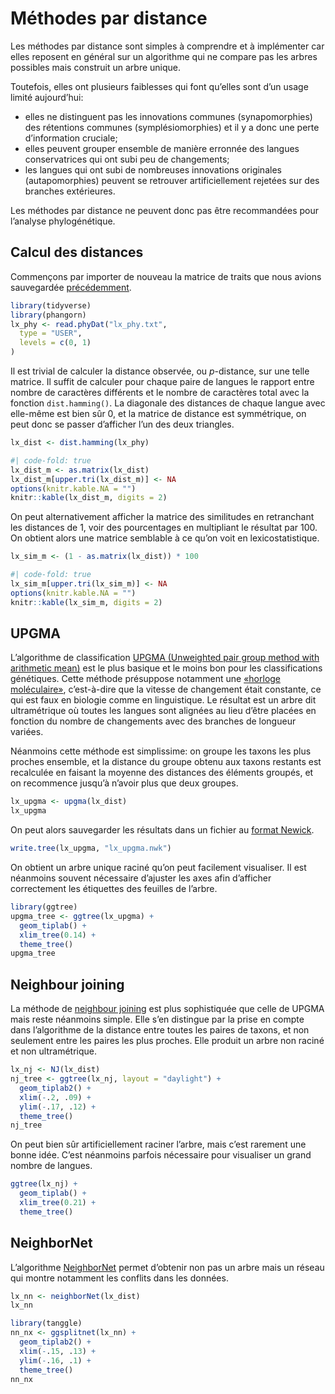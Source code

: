# Méthodes par distance

Les méthodes par distance sont simples à comprendre et à implémenter car elles reposent en général sur un algorithme qui ne compare pas les arbres possibles mais construit un arbre unique.

Toutefois, elles ont plusieurs faiblesses qui font qu'elles sont d'un usage limité aujourd'hui:

  * elles ne distinguent pas les innovations communes (synapomorphies) des rétentions communes (symplésiomorphies) et il y a donc une perte d'information cruciale;
  * elles peuvent grouper ensemble de manière erronnée des langues conservatrices qui ont subi peu de changements;
  * les langues qui ont subi de nombreuses innovations originales (autapomorphies) peuvent se retrouver artificiellement rejetées sur des branches extérieures.
  
Les méthodes par distance ne peuvent donc pas être recommandées pour l'analyse phylogénétique.

## Calcul des distances

Commençons par importer de nouveau la matrice de traits que nous avions sauvegardée [précédemment](import.qmd#lst:save).

```r
library(tidyverse)
library(phangorn)
lx_phy <- read.phyDat("lx_phy.txt",
  type = "USER",
  levels = c(0, 1)
)
```

Il est trivial de calculer la distance observée, ou *p*-distance, sur une telle matrice. Il suffit de calculer pour chaque paire de langues le rapport entre nombre de caractères différents et le nombre de caractères total avec la fonction `dist.hamming()`. La diagonale des distances de chaque langue avec elle-même est bien sûr 0, et la matrice de distance est symmétrique, on peut donc se passer d'afficher l'un des deux triangles.

```r
lx_dist <- dist.hamming(lx_phy)
```

```r
#| code-fold: true
lx_dist_m <- as.matrix(lx_dist)
lx_dist_m[upper.tri(lx_dist_m)] <- NA
options(knitr.kable.NA = "")
knitr::kable(lx_dist_m, digits = 2)
```

On peut alternativement afficher la matrice des similitudes en retranchant les distances de 1, voir des pourcentages en multipliant le résultat par 100. On obtient alors une matrice semblable à ce qu'on voit en lexicostatistique.

```r
lx_sim_m <- (1 - as.matrix(lx_dist)) * 100
```

```r
#| code-fold: true
lx_sim_m[upper.tri(lx_sim_m)] <- NA
options(knitr.kable.NA = "")
knitr::kable(lx_sim_m, digits = 2)
```

## UPGMA {#sec-upgma}

L'algorithme de classification [UPGMA (Unweighted pair group method with arithmetic mean)](https://fr.wikipedia.org/wiki/Unweighted_pair_group_method_with_arithmetic_mean) est le plus basique et le moins bon pour les classifications génétiques. Cette méthode présuppose notamment une [«horloge moléculaire»](https://fr.wikipedia.org/wiki/Horloge_mol%C3%A9culaire), c'est-à-dire que la vitesse de changement était constante, ce qui est faux en biologie comme en linguistique. Le résultat est un arbre dit ultramétrique où toutes les langues sont alignées au lieu d'être placées en fonction du nombre de changements avec des branches de longueur variées.

Néanmoins cette méthode est simplissime: on groupe les taxons les plus proches ensemble, et la distance du groupe obtenu aux taxons restants est recalculée en faisant la moyenne des distances des éléments groupés, et on recommence jusqu'à n'avoir plus que deux groupes.

```r
lx_upgma <- upgma(lx_dist)
lx_upgma
```

On peut alors sauvegarder les résultats dans un fichier au [format Newick](https://fr.wikipedia.org/wiki/Newick).

```r
write.tree(lx_upgma, "lx_upgma.nwk")
```

On obtient un arbre unique raciné qu'on peut facilement visualiser. Il est néanmoins souvent nécessaire d'ajuster les axes afin d'afficher correctement les étiquettes des feuilles de l'arbre.

```r
library(ggtree)
upgma_tree <- ggtree(lx_upgma) +
  geom_tiplab() +
  xlim_tree(0.14) +
  theme_tree()
upgma_tree
```

## Neighbour joining

La méthode de [neighbour joining](https://fr.wikipedia.org/wiki/Neighbour_joining) est plus sophistiquée que celle de UPGMA mais reste néanmoins simple. Elle s'en distingue par la prise en compte dans l'algorithme de la distance entre toutes les paires de taxons, et non seulement entre les paires les plus proches. Elle produit un arbre non raciné et non ultramétrique.

```r
lx_nj <- NJ(lx_dist)
nj_tree <- ggtree(lx_nj, layout = "daylight") +
  geom_tiplab2() +
  xlim(-.2, .09) +
  ylim(-.17, .12) +
  theme_tree()
nj_tree
```

On peut bien sûr artificiellement raciner l'arbre, mais c'est rarement une bonne idée. C'est néanmoins parfois nécessaire pour visualiser un grand nombre de langues.

```r
ggtree(lx_nj) +
  geom_tiplab() +
  xlim_tree(0.21) +
  theme_tree()
```

## NeighborNet

L'algorithme [NeighborNet](https://en.wikipedia.org/wiki/Neighbor-net) permet d'obtenir non pas un arbre mais un réseau qui montre notamment les conflits dans les données.

```r
lx_nn <- neighborNet(lx_dist)
lx_nn
```

```r
library(tanggle)
nn_nx <- ggsplitnet(lx_nn) +
  geom_tiplab2() +
  xlim(-.15, .13) +
  ylim(-.16, .1) +
  theme_tree()
nn_nx
```